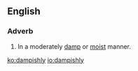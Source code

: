 ==English==

===Adverb===
{{en-adv}}

# In a moderately [[damp]] or [[moist]] manner.

[[ko:dampishly]]
[[io:dampishly]]